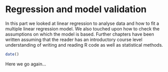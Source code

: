 # Regression and model validation 
In this part we looked at linear regression to analyse data and how to fit a multiple linear regression model. We also touched upon how to check the assumptions on which the model is based.
Further chapters have been written assuming that the reader has an introductory course level understanding of writing and reading R code as well as statistical methods.

```r
date()
```

Here we go again...

